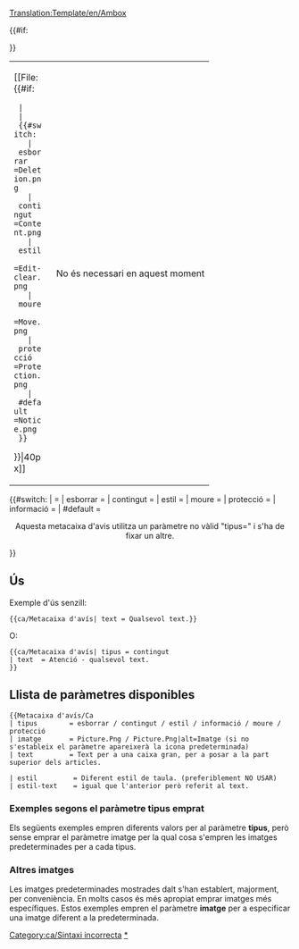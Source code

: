 <noinclude>[[Translation:Template/en/Ambox]]</noinclude><!-- 
      Adaptació de la plantilla wiki '''Metacaixa d'avís'''
-->
<noinclude></noinclude><includeonly><table style="{{#IF: {{{estil|}}} | {{{estil}}} | margin: 0px 10% 0px 10%; border: 1px solid #aaa; background:#fbfbfb}}"><tr>
<td style="border-left: 10px solid {{#switch:{{{tipus|}}} 
  | esborrar   =#b22222;
  | contingut  =#f28500;
  | estil      =#f4c430;
  | moure      =#9932cc;
  | protecció  =#bba;
  | #default   =#1e90ff;
}} padding: 2px 0 2px 0.5em;"><div style="width: 52px;">[[File:{{#if:{{{imatge|}}}
  | {{{imatge}}}
  | {{#switch:{{{tipus|}}}
    | esborrar   =Deletion.png
    | contingut  =Content.png
    | estil      =Edit-clear.png
    | moure      =Move.png
    | protecció  =Protection.png
    | #default   =Notice.png
  }}
}}|40px]]</div></td><td style="{{#IF: {{{estil-text|}}} | {{{estil-text}}} | border: none; padding: 0.25em 0.9em; width: 100%;}}"> {{{text|}}} </td>
{{#if:{{{imageright|}}}
<td style="padding: 2px 0.5em 2px 0;">No és necessari en aquest moment</td>
}}</tr></table><!-- 
Per a detectar i informar d'ús defectuós "escriviu" paràmetre:
-->{{#switch:{{{tipus|}}}
|            = <!--No escriure res també és una entrada vàlida --> 
| esborrar   =
| contingut  = 
| estil      =
| moure      =
| protecció  =
| informació =
| #default   = <div style="text-align: center;">Aquesta metacaixa d'avis utilitza un paràmetre no vàlid "tipus={{{tipus|}}}" i s'ha de fixar un altre.</div>[[Category:ca/Sintaxi incorrecta]]
}}</includeonly><noinclude>

==Ús==
Exemple d'ús senzill:

<pre>
{{ca/Metacaixa d'avís| text = Qualsevol text.}}
</pre>
{{ca/Metacaixa d'avís| text = Qualsevol text.}}
O:
<pre>
{{ca/Metacaixa d'avís| tipus = contingut
| text  = Atenció - qualsevol text.
}}
</pre>
{{ca/Metacaixa d'avís| tipus = contingut | text = Atenció - qualsevol text.}}

== Llista de paràmetres disponibles==
<pre>
{{Metacaixa d'avís/Ca
| tipus        = esborrar / contingut / estil / informació / moure / protecció
| imatge       = Picture.Png / Picture.Png|alt=Imatge (si no s'estableix el paràmetre apareixerà la icona predeterminada)
| text         = Text per a una caixa gran, per a posar a la part superior dels articles.

| estil         = Diferent estil de taula. (preferiblement NO USAR)
| estil-text    = igual que l'anterior però referit al text.
</pre>

=== Exemples segons el paràmetre tipus emprat ===
Els següents exemples empren diferents valors per al paràmetre '''tipus''', però sense emprar el paràmetre imatge per la qual cosa s'empren les imatges predeterminades per a cada tipus.

{{ca/Metacaixa d'avís| tipus = esborrar
| text  = tipus=<u>esborrar</u> – Qüestions d'esborrat, com {{en/S|ca/Destrucció}}.
}}
{{ca/Metacaixa d'avís| tipus = contingut
| text  = tipus=<u>contingut</u> – Qüestions de contingut com {{en/S|ca/Avís}} o {{en/S|ca/Desactualitzat}}.
}}
{{ca/Metacaixa d'avís| tipus = estil
| text  = tipus=<u>estil</u> – Qüestions d'estil com  {{en/S|ca/Corregir}} o {{en/S|ca/Traducció}}.
}}
{{ca/Metacaixa d'avís| tipus = informació
| text  = tipus=<u>informació</u> – Informació per als articles com {{en/S|ca/Nota}} o {{en/S|es/Succés actual}}.
}}
{{ca/Metacaixa d'avís| tipus = moure
| text  = tipus=<u>moure</u> – Propostes de fusió o trasllat {{en/S|ca/Dividir}}.
}}
{{ca/Metacaixa d'avís| tipus = protecció
| text  = tipus=<u>protecció</u> – Protecció de pàgines com {{en/S|ca/Històric}}.
}}

=== Altres imatges ===
Les imatges predeterminades mostrades dalt s'han establert, majorment, per conveniència. En molts casos és més apropiat emprar imatges més específiques. Estos exemples empren el paràmetre '''imatge''' per a especificar una imatge diferent a la predeterminada.

{{ca/Metacaixa d'avís| tipus = informació
| imatge =en/Manual/OpenttdManual.png|alt= Openttd Manual
| text  = tararí tararà tararí 
}}


[[Category:ca/Plantilles|{{BASEPAGENAME}}]][[Category:ca/Metacaixes d'avís|*]]
</noinclude>

<!--

  CSS if the option will become available

/* Article message box styles */
table.ambox {
    margin: 0px 10%;   /* 10% = Will not overlap with other elements */
    border: 1px solid #aaa; 
    border-left: 10px solid #1e90ff;    /* Default "notice" blue */
    background: #fbfbfb; 
}
table.ambox + table.ambox {   /* Single border between stacked boxes. */
    margin-top: -1px;
}
.ambox th.mbox-text, 
.ambox td.mbox-text {            /* The message body cell(s) */
    padding: 0.25em 0.5em;       /* 0.5em left/right */
}
.ambox td.mbox-image {           /* The left image cell */
    padding: 2px 0 2px 0.5em;    /* 0.5em left, 0px right */
}
.ambox td.mbox-imageright {      /* The right image cell */
    padding: 2px 0.5em 2px 0;    /* 0px left, 0.5em right */
}

table.ambox-notice {
    border-left: 10px solid #1e90ff;    /* Blue */
}
table.ambox-speedy {
    border-left: 10px solid #b22222;    /* Red */
    background: #fee;                   /* Pink */
}
table.ambox-delete {
    border-left: 10px solid #b22222;    /* Red */
}
table.ambox-content {
    border-left: 10px solid #f28500;    /* Orange */
}
table.ambox-style {
    border-left: 10px solid #f4c430;    /* Yellow */
}
table.ambox-move {
    border-left: 10px solid #9932cc;    /* Purple */
}
table.ambox-protection {
    border-left: 10px solid #bba;       /* Gray-gold */
}
-->